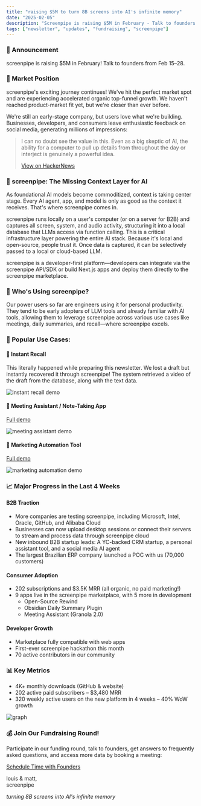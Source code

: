 ```yaml
---
title: "raising $5M to turn 8B screens into AI's infinite memory"
date: "2025-02-05"
description: "Screenpipe is raising $5M in February - Talk to founders from Feb 15–28"
tags: ["newsletter", "updates", "fundraising", "screenpipe"]
---
```


### 🚀 Announcement
screenpipe is raising $5M in February! Talk to founders from Feb 15–28.

### 🎯 Market Position
screenpipe's exciting journey continues! We've hit the perfect market spot and are experiencing accelerated organic top-funnel growth. We haven't reached product-market fit yet, but we're closer than ever before.

We're still an early-stage company, but users love what we're building. Businesses, developers, and consumers leave enthusiastic feedback on social media, generating millions of impressions:

<blockquote>
I can no doubt see the value in this. Even as a big skeptic of AI, the ability for a computer to pull up details from throughout the day or interject is genuinely a powerful idea.

[View on HackerNews](https://news.ycombinator.com/item?id=41695840)
</blockquote>

### 🧠 screenpipe: The Missing Context Layer for AI
As foundational AI models become commoditized, context is taking center stage. Every AI agent, app, and model is only as good as the context it receives. That's where screenpipe comes in.

screenpipe runs locally on a user's computer (or on a server for B2B) and captures all screen, system, and audio activity, structuring it into a local database that LLMs access via function calling. This is a critical infrastructure layer powering the entire AI stack. Because it's local and open-source, people trust it. Once data is captured, it can be selectively passed to a local or cloud-based LLM.

screenpipe is a developer-first platform—developers can integrate via the screenpipe API/SDK or build Next.js apps and deploy them directly to the screenpipe marketplace.

### 👥 Who's Using screenpipe?
Our power users so far are engineers using it for personal productivity. They tend to be early adopters of LLM tools and already familiar with AI tools, allowing them to leverage screenpipe across various use cases like meetings, daily summaries, and recall—where screenpipe excels.

### 🚀 Popular Use Cases:

#### 🔹 Instant Recall
This literally happened while preparing this newsletter. We lost a draft but instantly recovered it through screenpipe! The system retrieved a video of the draft from the database, along with the text data.

![instant recall demo](/nl025-1.gif)

#### 🔹 Meeting Assistant / Note-Taking App
[Full demo](https://youtu.be/cHQUNNdDSvI)

![meeting assistant demo](/nl025-2.gif)

#### 🔹 Marketing Automation Tool
[Full demo](https://x.com/m13v_/status/1883893476817043607)

![marketing automation demo](/nl025-3.gif)

### 📈 Major Progress in the Last 4 Weeks

#### B2B Traction
- More companies are testing screenpipe, including Microsoft, Intel, Oracle, GitHub, and Alibaba Cloud
- Businesses can now upload desktop sessions or connect their servers to stream and process data through screenpipe cloud
- New inbound B2B startup leads: A YC-backed CRM startup, a personal assistant tool, and a social media AI agent
- The largest Brazilian ERP company launched a POC with us (70,000 customers)

#### Consumer Adoption
- 202 subscriptions and $3.5K MRR (all organic, no paid marketing!)
- 9 apps live in the screenpipe marketplace, with 5 more in development
  - Open-Source Rewind
  - Obsidian Daily Summary Plugin
  - Meeting Assistant (Granola 2.0)

#### Developer Growth
- Marketplace fully compatible with web apps
- First-ever screenpipe hackathon this month
- 70 active contributors in our community

### 📊 Key Metrics
- 4K+ monthly downloads (GitHub & website)
- 202 active paid subscribers – $3,480 MRR
- 320 weekly active users on the new platform in 4 weeks – 40% WoW growth

![graph](/nl-i-03-1.png)

### 💰 Join Our Fundraising Round!
Participate in our funding round, talk to founders, get answers to frequently asked questions, and access more data by booking a meeting:

[Schedule Time with Founders](https://cal.com/mattdi/fundraising)

louis & matt,\
screenpipe

*turning 8B screens into AI's infinite memory* 